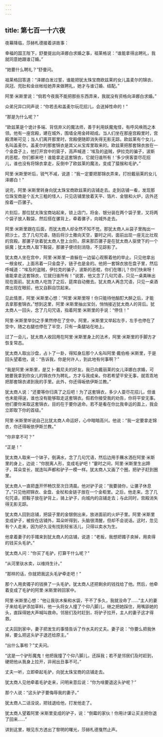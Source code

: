 ```yaml
---
---
---
```

title: 第七百一十六夜
---






夜幕降临，莎赫札德接着讲故事：





幸福的国王陛下，舒曼提出向泽娜白求婚之事，祖莱格说：“谁能拿得出聘礼，我就同意她跟谁订婚。”

“她要什么聘礼？”舒曼问。

祖莱格回答道：“泽娜白发过誓，谁能把犹太珠宝商欧兹莱的女儿盖麦尔的锦衣、凤冠、兜肚和金丝帐给她弄来做聘礼，她才与谁订婚、结配。”

阿里·米斯里说：“倘若今夜我不能把那些东西弄来，我就没有资格向泽娜白求婚。”

众弟兄异口同声说：“你若去和盖麦尔玩花招儿，会送掉性命的！”

“那是为什么呢？”

“欧兹莱是个诡计多端、背信弃义的魔法师，善于利用妖魔鬼怪，有呼风唤雨之本领。他有一座宫殿，建在城外，围墙全用金砖砌成。当人们坐在那座宫殿里时，宫殿清晰可见；当人们离开那里时，宫殿便随即消失得无影无踪。欧兹莱有个女儿，名叫盖麦尔。盖麦尔的那套锦衣是其父从宝库里取来的。欧兹莱把那套锦衣放在一个金盘子上，他打开宫中的窗子，高声喊道：‘埃及的盗贼，伊拉克的骗子，波斯的恶棍，你们都来吧！谁能拿走这套锦衣，它就归谁所有！’多少侠客耍尽花招儿，谁也没有将锦衣拿走，反倒中了欧兹莱的魔法，变成了猿猴和毛驴。”

阿里·米斯里听后，锐气不减，说道：“我一定要把那锦衣弄来，打扮戴丽莱的女儿泽娜白！”

说完，阿里·米斯里转身向犹太珠宝商欧兹莱的店铺走去。走到店铺一看，发现那位珠宝商是个五大三粗的怪人，只见店铺里放着天平、箔片、金银和火炉，店外还拴着一匹骡子。

片刻后，那位犹太珠宝商站起来，锁上店门，将金、银分装在两个袋子里，又将两个袋子放人鞍袋，然后搭在骡背上，牵着骡子，向城外走去。

阿里·米斯里跟在后面，而犹太商人却全然不知不觉。那犹太商人从袋子里掏出一把沙土，念了几句咒语，随后将沙土撒向天空，霎时之间，面前出现一座无比壮观的宫殿。那骡子驮着犹太商人登上台阶。原来那匹骡子是在犹太商人驱使下的一个妖魔；犹太商人取下鞍袋，那骡子便顷刻消隐，不见踪影了。

犹太商人坐在宫中，阿里·米斯里一直躲在一边留心观察着他的举止。只见他拿出一根金杖，上面吊着一只金盘子，链子也是金的。他把一套锦衣放在盘子里，然后呼喊道：“埃及的盗贼，伊拉克的骗子，波斯的恶棍，你们在哪儿？你们快来呀！谁能拿走这套锦衣，它就归谁所有！”说罢，他又念了几句咒语，只见一桌美昧出现在面前。犹太商人吃饱了之后，筵席自动撤去。犹太商人再念咒语，只见一桌酒席出现在眼前，他又自斟自饮起来。

见此情景，阿里·米斯里心想：“阿里·米斯里呀！你只能待他醅酊大醉之后，才能去拿那套锦衣。”想到这里，阿里·米斯里抽出宝剑，悄悄接近犹太商人的背后。犹太商人一回头，念了几句咒语，指着阿里·米斯里的手说：“停住！”

阿里·米斯里举剑之手果然停在了空中。阿里，米斯里又举起左手，左手也停在了空中，随之右腿也停在了半空，只有一条腿站在地上。

过了一会儿，犹太商人收回用在阿里·米斯里身上的法术，阿里·米斯里的手脚方才恢复常态。

犹太商人取出沙盘，占卜了一卦，得知身后那个人名叫阿里·戴伯格·米斯里，于是回头望着他，说：“告诉我，你是何许人，到此地有何事啊？”

“我是阿里·米斯里，是艾卜·戴尼夫的好友。我已向戴丽莱的女儿泽娜白求婚，可她要我拿到你女儿的锦衣作为聘礼，方才与我成亲。你若希望平安无事，就乖乖地把那套锦衣递到我的手里。此外，你还得皈依伊斯兰教。”

犹太商人说：“还要等你归真了之后吧！为了这套锦衣，多少人耍尽花招儿，但谁也未能得逞，谁也没有能够取走这套锦衣。假若你接受我的劝告，你将平安无事。他们要你来取这套锦衣，目的在于要你送命。若不是看在你比我幸运的面上，我会立即取下你的首级。”

阿里·米斯里听说自己比犹太商人命运好，心中暗暗高兴。他说：“我一定要拿走锦衣，你还得皈依伊斯兰教。”

“你非拿不可？”

“正是！”

犹太商人取来一个钵子，倒满水，念了几句咒语，然后边用手蘸水洒在阿里·米斯里的身上，边说：“你脱离人形，变成毛驴吧！”霎时之间，阿里·米斯里生出蹄子，耳朵变长，就连叫声都和驴子一模一样。犹太商人又画了个圈，把驴子赶到圈里。

犹太商人一直把盏开怀畅饮至次日清晨。他对驴子说：“我要骑你，让骡子休息了。”只见他把锦衣、金盘、金杖和金链子放在一个金柜里。之后，他走来，念了几句咒语，把鞍子放在驴背上，骑上驴子，向城内的店铺走去；与此同时，宫殿消失得无影无踪。

犹太商人回到店铺，把袋子里的金银倒出来，放进面前的火炉子里。阿里·米斯里变成驴子，被拴在店铺外，耳朵听得到，头脑很清醒，但却不会说话。这时，忽见有个人走来，因为好久没有找到轻省活儿，只得以卖水为生。

他拿着妻子的手镯来到犹太商人的店铺，说道：“老板，我想把镯子卖掉，用卖得的钱买头毛驴。”

犹太商人问：“你买了毛驴，打算干什么呢？”

“从河里驮水卖，以维持生计。”

“那样的话，你就把我这头毛驴牵走吧！”

那个人用卖镯子的钱换了一头毛驴。犹太商人还把剩余的钱找给了他。然后，他牵着变成了毛驴的阿里·米斯里转回家中。

阿里·米斯里心想：“他让我驮木柴和水袋，干不了多久，我就没命了……”主人的妻子来给毛驴添加草料，他一头将女人撞了个仰八脚儿，继之把她踩住，用嘴舔她的头，直踩得她大声喊叫救命。邻居们及时赶到，将驴子拉开，主人的妻子这才得救。

丈夫回到家中，妻子把发生的事情告诉了作水夫的丈夫。妻子说：“你要么把我休掉，要么把这头驴子退还给原主。”

“出什么事啦？”丈夫问。

“这是一个驴形魔鬼！他把我撞了个仰八脚儿，还踩我；若不是邻居们及时赶到，硬把他从我身上拉开，非闹出丑事不可。”

丈夫一听，立即牵起毛驴，向犹太珠宝商的店铺走去。

犹太商人见他牵着毛驴走来，问明来意后说：“你为啥要退这头驴呢？”

那个人说：“这头驴子要侮辱我的妻子。”

犹太商人二话没说，把钱退给他，打发他走了。

犹太商人望着阿里·米斯里变成的驴子，说：“倒霉的家伙！你用计谋让买主把你退了回来……”





讲到这里，眼见东方透出了黎明的曙光，莎赫札德戛然止声。
